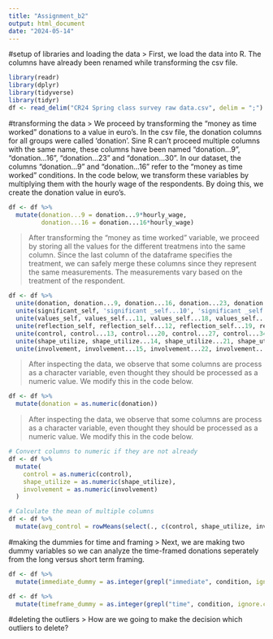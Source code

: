 ---
title: "Assignment_b2"
output: html_document
date: "2024-05-14"
---
#setup of libraries and loading the data
> First, we load the data into R. The columns have already been renamed while transforming the csv file. 
```{r}
library(readr)
library(dplyr)
library(tidyverse)
library(tidyr)
df <- read_delim("CR24 Spring class survey raw data.csv", delim = ";")
```

#transforming the data
> We proceed by transforming the "money as time worked" donations to a value in euro's. In the csv file, the donation columns for all groups were called 'donation'. Sine R can't proceed multiple columns with the same name, these columns have been named "donation...9", "donation...16", "donation...23" and "donation...30". In our dataset, the columns "donation...9" and "donation...16" refer to the "money as time worked" conditions. In the code below, we transform these variables by multiplying them with the hourly wage of the respondents. By doing this, we create the donation value in euro's. 

```{r}

df <- df %>% 
  mutate(donation...9 = donation...9*hourly_wage,
         donation...16 = donation...16*hourly_wage)
```

> After transforming the "money as time worked" variable, we proceed by storing all the values for the different treatmens into the same column. Since the last column of the dataframe specifies the treatment, we can safely merge these columns since they represent the same measurements. The measurements vary based on the treatment of the respondent. 

```{r}

df <- df %>%
  unite(donation, donation...9, donation...16, donation...23, donation...30, na.rm = TRUE) %>%
  unite(significant_self, 'significant _self...10', 'significant _self...17', 'significant _self...24', 'significant _self...31', na.rm = TRUE) %>%
  unite(values_self, values_self...11, values_self...18, values_self...25, values_self...32, na.rm = TRUE) %>%
  unite(reflection_self, reflection_self...12, reflection_self...19, reflection_self...26, reflection_self...33, na.rm = TRUE) %>%
  unite(control, control...13, control...20, control...27, control...34, na.rm = TRUE) %>%
  unite(shape_utilize, shape_utilize...14, shape_utilize...21, shape_utilize...28, shape_utilize...35, na.rm = TRUE) %>%
  unite(involvement, involvement...15, involvement...22, involvement...29, involvement...36, na.rm = TRUE)


```

> After inspecting the data, we observe that some columns are process as a character variable, even thought they should be processed as a numeric value. We modify this in the code below. 

```{r}
df <- df %>%
  mutate(donation = as.numeric(donation))

```

> After inspecting the data, we observe that some columns are process as a character variable, even thought they should be processed as a numeric value. We modify this in the code below.

```{r}
# Convert columns to numeric if they are not already
df <- df %>%
  mutate(
    control = as.numeric(control),
    shape_utilize = as.numeric(shape_utilize),
    involvement = as.numeric(involvement)
  )

# Calculate the mean of multiple columns
df <- df %>%
  mutate(avg_control = rowMeans(select(., c(control, shape_utilize, involvement)), na.rm = TRUE))

```

#making the dummies for time and framing
> Next, we are making two dummy variables so we can analyze the time-framed donations seperately from the long versus short term framing. 

```{r}
df <- df %>%
  mutate(immediate_dummy = as.integer(grepl("immediate", condition, ignore.case = TRUE)))

df <- df %>%
  mutate(timeframe_dummy = as.integer(grepl("time", condition, ignore.case = TRUE)))

```

#deleting the outliers
> How are we going to make the decision which outliers to delete?


